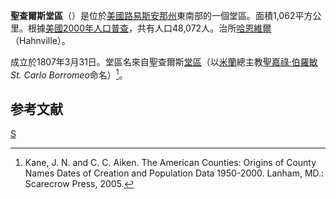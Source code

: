 {{Infobox U.S. County
| county = 聖查爾斯堂區
| state = 路易西安納州
| en county = Saint Charles Parish
| en state = Louisiana
| flag = 
| seal = 
| founded year = 1807 
| founded date = 
| seat wl = Hahnville
| largest city wl = 
| area_total_sq_mi = 410
| area_total_km2 = 1062
| area_land_sq_mi = 284
| area_land_km2 = 735
| area_water_sq_mi = 127
| area_water_km2 = 328
| area percentage = 30.85%
| census yr = 2000
| pop = 48072
| density_sq_mi = 170
| density_km2 = 65
| time zone = Central
| UTC offset = -6
| DST offset = -5
| footnotes = 
| web = www.st-charles.la.us
| named for = [[Saint_Charles|Saint Charles]]
}}

<!--[[File:Map_of_Louisiana_highlighting_Saint_Charles_Parish.svg|right]]-->
'''聖查爾斯堂區'''（{{lang-en|St. Charles Parish}}）是位於[[美國|美國]][[路易斯安那州|路易斯安那州]]東南部的一個堂區。面積1,062平方公里。根據[[美國2000年人口普查|美國2000年人口普查]]，共有人口48,072人。治所[[哈恩維爾|哈恩維爾]] （Hahnville）。

成立於1807年3月31日。堂區名來自聖查爾斯[[堂區|堂區]]（以[[米蘭|米蘭]]總主教[[聖嘉祿·伯羅敏|聖嘉祿·伯羅敏]]''St. Carlo Borromeo''命名）<ref>Kane, J. N. and C. C. Aiken. The American Counties: Origins of County Names Dates of Creation and Population Data 1950-2000. Lanham, MD.: Scarecrow Press, 2005.</ref>。

==参考文献==
<div class="references-small">
<references />
</div>

{{路易斯安那州}}
[[Category:路易斯安那州行政區劃|S]]